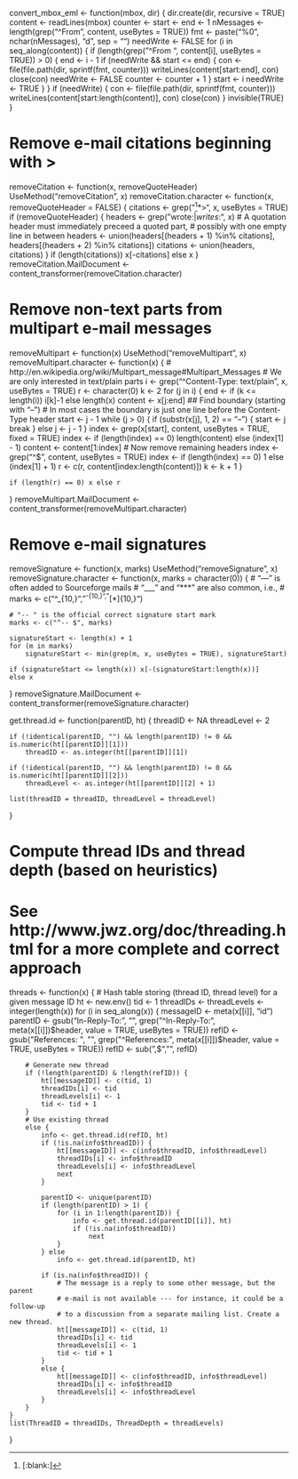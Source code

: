 convert_mbox_eml <- function(mbox, dir) {
    dir.create(dir, recursive = TRUE)
    content <- readLines(mbox)
    counter <- start <- end <- 1
    nMessages <- length(grep("^From ", content, useBytes = TRUE))
    fmt <- paste("%0", nchar(nMessages), "d", sep = "")
    needWrite <- FALSE
    for (i in seq_along(content)) {
        if (length(grep("^From ", content[i], useBytes = TRUE)) > 0) {
            end <- i - 1
            if (needWrite && start <= end) {
                con <- file(file.path(dir, sprintf(fmt, counter)))
                writeLines(content[start:end], con)
                close(con)
                needWrite <- FALSE
                counter <- counter + 1
            }
            start <- i
            needWrite <- TRUE
        }
    }
    if (needWrite) {
        con <- file(file.path(dir, sprintf(fmt, counter)))
        writeLines(content[start:length(content)], con)
        close(con)
    }
    invisible(TRUE)
}

# Remove e-mail citations beginning with >
removeCitation <- function(x, removeQuoteHeader) UseMethod("removeCitation", x)
removeCitation.character <- function(x, removeQuoteHeader = FALSE) {
    citations <- grep("^[[:blank:]]*>", x, useBytes = TRUE)
    if (removeQuoteHeader) {
      headers <- grep("wrote:$|writes:$", x)
      # A quotation header must immediately preceed a quoted part,
      # possibly with one empty line in between
      headers <- union(headers[(headers + 1) %in% citations],
                       headers[(headers + 2) %in% citations])
      citations <- union(headers, citations)
    }
    if (length(citations)) x[-citations] else x
}
removeCitation.MailDocument <-
    content_transformer(removeCitation.character)

# Remove non-text parts from multipart e-mail messages
removeMultipart <- function(x) UseMethod("removeMultipart", x)
removeMultipart.character <- function(x) {
    # http://en.wikipedia.org/wiki/Multipart_message#Multipart_Messages
    # We are only interested in text/plain parts
    i <- grep("^Content-Type: text/plain", x, useBytes = TRUE)
    r <- character(0)
    k <- 2
    for (j in i) {
        end <- if (k <= length(i)) i[k]-1 else length(x)
        content <- x[j:end]
        ## Find boundary (starting with "--")
        # In most cases the boundary is just one line before the Content-Type header
        start <- j - 1
        while (j > 0) {
            if (substr(x[j], 1, 2) == "--") {
                start <- j
                break
            }
            else
                j <- j - 1
        }
        index <- grep(x[start], content, useBytes = TRUE, fixed = TRUE)
        index <- if (length(index) == 0) length(content) else (index[1] - 1)
        content <- content[1:index]
        # Now remove remaining headers
        index <- grep("^$", content, useBytes = TRUE)
        index <- if (length(index) == 0) 1 else (index[1] + 1)
        r <- c(r, content[index:length(content)])
        k <- k + 1
    }

    if (length(r) == 0) x else r
}
removeMultipart.MailDocument <-
    content_transformer(removeMultipart.character)

# Remove e-mail signatures
removeSignature <- function(x, marks) UseMethod("removeSignature", x)
removeSignature.character <- function(x, marks = character(0)) {
    # "---" is often added to Sourceforge mails
    # "___" and "***" are also common, i.e.,
    # marks <- c("^_{10,}", "^-{10,}", "^[*]{10,}")

    # "-- " is the official correct signature start mark
    marks <- c("^-- $", marks)

    signatureStart <- length(x) + 1
    for (m in marks)
        signatureStart <- min(grep(m, x, useBytes = TRUE), signatureStart)

    if (signatureStart <= length(x)) x[-(signatureStart:length(x))]
    else x
}
removeSignature.MailDocument <-
    content_transformer(removeSignature.character)

get.thread.id <- function(parentID, ht) {
    threadID <- NA
    threadLevel <- 2

    if (!identical(parentID, "") && length(parentID) != 0 && is.numeric(ht[[parentID]][1]))
        threadID <- as.integer(ht[[parentID]][1])

    if (!identical(parentID, "") && length(parentID) != 0 && is.numeric(ht[[parentID]][2]))
        threadLevel <- as.integer(ht[[parentID]][2] + 1)

    list(threadID = threadID, threadLevel = threadLevel)
}

# Compute thread IDs and thread depth (based on heuristics)
# See http://www.jwz.org/doc/threading.html for a more complete and correct approach
threads <- function(x)
{
    # Hash table storing (thread ID, thread level) for a given message ID
    ht <- new.env()
    tid <- 1
    threadIDs <- threadLevels <- integer(length(x))
    for (i in seq_along(x)) {
        messageID <- meta(x[[i]], "id")
        parentID <- gsub("In-Reply-To: ", "", grep("^In-Reply-To:", meta(x[[i]])$header, value = TRUE, useBytes = TRUE))
        refID <- gsub("References: ", "", grep("^References:", meta(x[[i]])$header, value = TRUE, useBytes = TRUE))
        refID <- sub(",$", "", refID)

        # Generate new thread
        if (!length(parentID) & !length(refID)) {
            ht[[messageID]] <- c(tid, 1)
            threadIDs[i] <- tid
            threadLevels[i] <- 1
            tid <- tid + 1
        }
        # Use existing thread
        else {
            info <- get.thread.id(refID, ht)
            if (!is.na(info$threadID)) {
                ht[[messageID]] <- c(info$threadID, info$threadLevel)
                threadIDs[i] <- info$threadID
                threadLevels[i] <- info$threadLevel
                next
            }

            parentID <- unique(parentID)
            if (length(parentID) > 1) {
                for (i in 1:length(parentID)) {
                    info <- get.thread.id(parentID[[i]], ht)
                    if (!is.na(info$threadID))
                        next
                }
            } else
                info <- get.thread.id(parentID, ht)

            if (is.na(info$threadID)) {
                # The message is a reply to some other message, but the parent
                # e-mail is not available --- for instance, it could be a follow-up
                # to a discussion from a separate mailing list. Create a new thread.
                ht[[messageID]] <- c(tid, 1)
                threadIDs[i] <- tid
                threadLevels[i] <- 1
                tid <- tid + 1
            }
            else {
                ht[[messageID]] <- c(info$threadID, info$threadLevel)
                threadIDs[i] <- info$threadID
                threadLevels[i] <- info$threadLevel
            }
        }
    }
    list(ThreadID = threadIDs, ThreadDepth = threadLevels)
}
